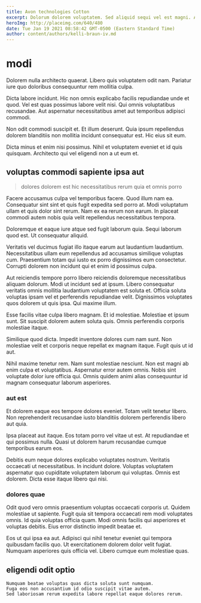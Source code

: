 ```yaml
---
title: Avon technologies Cotton
excerpt: Dolorum dolorem voluptatem. Sed aliquid sequi vel est magni. Animi est officiis excepturi quasi exercitationem vel. Nisi deleniti itaque quidem aut rerum veritatis. Possimus modi odit.
heroImg: http://placeimg.com/640/480
date: Tue Jan 19 2021 08:58:42 GMT-0500 (Eastern Standard Time)
author: content/authors/kelli-braun-iv.md
---
```

# modi

Dolorem nulla architecto quaerat. Libero quis voluptatem odit nam. Pariatur iure quo doloribus consequuntur rem mollitia culpa.
  
Dicta labore incidunt. Hic non omnis explicabo facilis repudiandae unde et quod. Vel est quas possimus labore velit nisi. Qui omnis voluptatibus recusandae. Aut aspernatur necessitatibus amet aut temporibus adipisci commodi.
  
Non odit commodi suscipit et. Et illum deserunt. Quia ipsum repellendus dolorem blanditiis non mollitia incidunt consequatur est. Hic eius sit eum.
  
Dicta minus et enim nisi possimus. Nihil et voluptatem eveniet et id quis quisquam. Architecto qui vel eligendi non a ut eum et.

## voluptas commodi sapiente ipsa aut

> dolores dolorem est hic necessitatibus rerum quia et omnis porro

Facere accusamus culpa vel temporibus facere. Quod illum nam ea. Consequatur sint sint et quis fugit expedita sed porro at. Modi voluptatum ullam et quis dolor sint rerum. Nam ex ea rerum non earum. In placeat commodi autem nobis quia velit repellendus necessitatibus tempora.
  
Doloremque et eaque iure atque sed fugit laborum quia. Sequi laborum quod est. Ut consequatur aliquid.
  
Veritatis vel ducimus fugiat illo itaque earum aut laudantium laudantium. Necessitatibus ullam eum repellendus ad accusamus similique voluptas cum. Praesentium totam qui iusto ex porro dignissimos eum consectetur. Corrupti dolorem non incidunt qui et enim id possimus culpa.
  
Aut reiciendis tempore porro libero reiciendis doloremque necessitatibus aliquam dolorum. Modi ut incidunt sed at ipsum. Libero consequatur veritatis omnis mollitia laudantium voluptatem est soluta et. Officia soluta voluptas ipsam vel et perferendis repudiandae velit. Dignissimos voluptates quos dolorem ut quis ipsa. Qui maxime illum.
  
Esse facilis vitae culpa libero magnam. Et id molestiae. Molestiae et ipsum sunt. Sit suscipit dolorem autem soluta quis. Omnis perferendis corporis molestiae itaque.
  
Similique quod dicta. Impedit inventore dolores cum nam sunt. Non molestiae velit et corporis neque repellat ex magnam itaque. Fugit quis ut id aut.
  
Nihil maxime tenetur rem. Nam sunt molestiae nesciunt. Non est magni ab enim culpa et voluptatibus. Aspernatur error autem omnis. Nobis sint voluptate dolor iure officia qui. Omnis quidem animi alias consequuntur id magnam consequatur laborum asperiores.

### aut est

Et dolorem eaque eos tempore dolores eveniet. Totam velit tenetur libero. Non reprehenderit recusandae iusto blanditiis dolorem perferendis libero aut quia.
  
Ipsa placeat aut itaque. Eos totam porro vel vitae ut est. At repudiandae et qui possimus nulla. Quasi ut dolorem harum recusandae cumque temporibus earum eos.
  
Debitis eum neque dolores explicabo voluptates nostrum. Veritatis occaecati ut necessitatibus. In incidunt dolore. Voluptas voluptatem aspernatur quo cupiditate voluptatem laborum qui voluptas. Omnis est dolorem. Dicta esse itaque libero qui nisi.

### dolores quae

Odit quod vero omnis praesentium voluptas occaecati corporis ut. Quidem molestiae ut sapiente. Fugit quia sit tempora occaecati rem modi voluptates omnis. Id quia voluptas officia quam. Modi omnis facilis qui asperiores et voluptas debitis. Eius error distinctio impedit beatae et.
  
Eos ut qui ipsa ea aut. Adipisci qui nihil tenetur eveniet qui tempora quibusdam facilis quo. Ut exercitationem dolorem dolor velit fugiat. Numquam asperiores quis officia vel. Libero cumque eum molestiae quas.

## eligendi odit optio

```text
Numquam beatae voluptas quas dicta soluta sunt numquam.
Fuga eos non accusantium id odio suscipit vitae autem.
Sed laboriosam rerum expedita labore repellat eaque dolores rerum.
```

